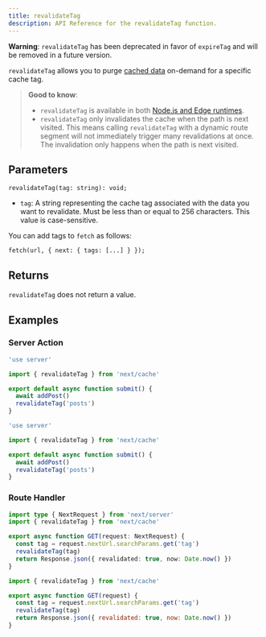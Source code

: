 ```yaml
---
title: revalidateTag
description: API Reference for the revalidateTag function.
---
```


**Warning**: `revalidateTag` has been deprecated in favor of `expireTag` and will be removed in a future version.

`revalidateTag` allows you to purge [cached data](/docs/app/building-your-application/caching) on-demand for a specific cache tag.

> **Good to know**:
>
> - `revalidateTag` is available in both [Node.js and Edge runtimes](/docs/app/building-your-application/rendering/edge-and-nodejs-runtimes).
> - `revalidateTag` only invalidates the cache when the path is next visited. This means calling `revalidateTag` with a dynamic route segment will not immediately trigger many revalidations at once. The invalidation only happens when the path is next visited.

## Parameters

```tsx
revalidateTag(tag: string): void;
```

- `tag`: A string representing the cache tag associated with the data you want to revalidate. Must be less than or equal to 256 characters. This value is case-sensitive.

You can add tags to `fetch` as follows:

```tsx
fetch(url, { next: { tags: [...] } });
```

## Returns

`revalidateTag` does not return a value.

## Examples

### Server Action

```ts filename="app/actions.ts" switcher
'use server'

import { revalidateTag } from 'next/cache'

export default async function submit() {
  await addPost()
  revalidateTag('posts')
}
```

```js filename="app/actions.js" switcher
'use server'

import { revalidateTag } from 'next/cache'

export default async function submit() {
  await addPost()
  revalidateTag('posts')
}
```

### Route Handler

```ts filename="app/api/revalidate/route.ts" switcher
import type { NextRequest } from 'next/server'
import { revalidateTag } from 'next/cache'

export async function GET(request: NextRequest) {
  const tag = request.nextUrl.searchParams.get('tag')
  revalidateTag(tag)
  return Response.json({ revalidated: true, now: Date.now() })
}
```

```js filename="app/api/revalidate/route.js" switcher
import { revalidateTag } from 'next/cache'

export async function GET(request) {
  const tag = request.nextUrl.searchParams.get('tag')
  revalidateTag(tag)
  return Response.json({ revalidated: true, now: Date.now() })
}
```
